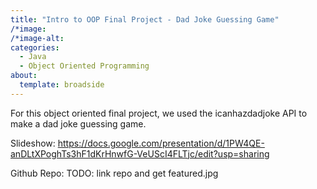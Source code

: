 ```yaml
---
title: "Intro to OOP Final Project - Dad Joke Guessing Game"
/*image: 
/*image-alt:
categories:
  - Java
  - Object Oriented Programming
about: 
  template: broadside
---
```


For this object oriented final project, we used the icanhazdadjoke API to make a dad joke guessing game.

Slideshow: <https://docs.google.com/presentation/d/1PW4QE-anDLtXPoghTs3hF1dKrHnwfG-VeUScI4FLTjc/edit?usp=sharing>

Github Repo: TODO: link repo and get featured.jpg
